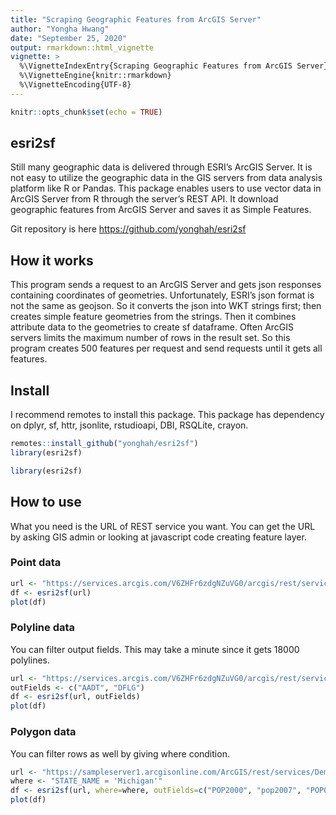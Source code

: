 ```yaml
---
title: "Scraping Geographic Features from ArcGIS Server"
author: "Yongha Hwang"
date: "September 25, 2020"
output: rmarkdown::html_vignette
vignette: >
  %\VignetteIndexEntry{Scraping Geographic Features from ArcGIS Server}
  %\VignetteEngine{knitr::rmarkdown}
  %\VignetteEncoding{UTF-8}
---
```


```r
knitr::opts_chunk$set(echo = TRUE)
```

## esri2sf

Still many geographic data is delivered through ESRI's ArcGIS Server. It is not easy to utilize the geographic data in the GIS servers from data analysis platform like R or Pandas. This package enables users to use vector data in ArcGIS Server from R through the server's REST API. It download geographic features from ArcGIS Server and saves it as Simple Features. 

Git repository is here [https://github.com/yonghah/esri2sf](https://github.com/yonghah/esri2sf)


## How it works

This program sends a request to an ArcGIS Server and gets json responses containing coordinates of geometries. Unfortunately, ESRI's json format is not the same as geojson. So it converts the json into WKT strings first; then creates simple feature geometries from the strings. Then it combines attribute data to the geometries to create sf dataframe. Often ArcGIS servers limits the maximum number of rows in the result set. So this program creates 500 features per request and send requests until it gets all features. 

## Install

I recommend remotes to install this package. This package has dependency on dplyr, sf, httr, jsonlite, rstudioapi, DBI, RSQLite, crayon.

```r
remotes::install_github("yonghah/esri2sf")
library(esri2sf)
```

```r
library(esri2sf)
```

## How to use

What you need is the URL of REST service you want. You can get the URL by asking GIS admin or looking at javascript code creating feature layer.

### Point data

```r
url <- "https://services.arcgis.com/V6ZHFr6zdgNZuVG0/arcgis/rest/services/Landscape_Trees/FeatureServer/0"
df <- esri2sf(url)
plot(df)
```

### Polyline data

You can filter output fields. This may take a minute since it gets 18000 polylines. 

```r
url <- "https://services.arcgis.com/V6ZHFr6zdgNZuVG0/arcgis/rest/services/Florida_Annual_Average_Daily_Traffic/FeatureServer/0"
outFields <- c("AADT", "DFLG")
df <- esri2sf(url, outFields)
plot(df)
```


### Polygon data

You can filter rows as well by giving where condition.

```r
url <- "https://sampleserver1.arcgisonline.com/ArcGIS/rest/services/Demographics/ESRI_Census_USA/MapServer/3"
where <- "STATE_NAME = 'Michigan'"
df <- esri2sf(url, where=where, outFields=c("POP2000", "pop2007", "POP00_SQMI", "POP07_SQMI"))
plot(df)
```
